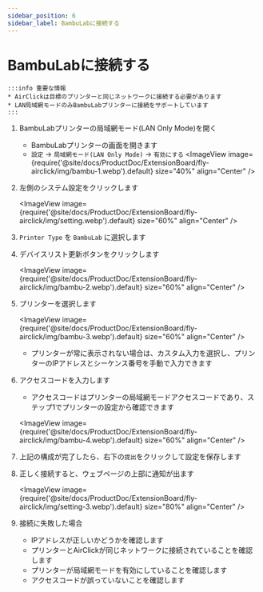 ```yaml
---
sidebar_position: 6
sidebar_label: BambuLabに接続する
---
```


# BambuLabに接続する

    :::info 重要な情報
    * AirClickは目標のプリンターと同じネットワークに接続する必要があります
    * LAN局域網モードのみBambuLabプリンターに接続をサポートしています
    :::

1. BambuLabプリンターの局域網モード(LAN Only Mode)を開く

    - BambuLabプリンターの画面を開きます
    - `設定` -> `局域網モード(LAN Only Mode)` -> `有効にする`
    <ImageView image={require('@site/docs/ProductDoc/ExtensionBoard/fly-airclick/img/bambu-1.webp').default} size="40%" align="Center" />

2. 左側のシステム設定をクリックします
    
    <ImageView image={require('@site/docs/ProductDoc/ExtensionBoard/fly-airclick/img/setting.webp').default} size="60%" align="Center" />

3. `Printer Type` を `BambuLab` に選択します
4. デバイスリスト更新ボタンをクリックします

    <ImageView image={require('@site/docs/ProductDoc/ExtensionBoard/fly-airclick/img/bambu-2.webp').default} size="60%" align="Center" />

5. プリンターを選択します

    <ImageView image={require('@site/docs/ProductDoc/ExtensionBoard/fly-airclick/img/bambu-3.webp').default} size="60%" align="Center" />

    - プリンターが常に表示されない場合は、カスタム入力を選択し、プリンターのIPアドレスとシーケンス番号を手動で入力できます

6. アクセスコードを入力します
    - アクセスコードはプリンターの局域網モードアクセスコードであり、ステップ1でプリンターの設定から確認できます

     <ImageView image={require('@site/docs/ProductDoc/ExtensionBoard/fly-airclick/img/bambu-4.webp').default} size="60%" align="Center" />

5. 上記の構成が完了したら、右下の`提出`をクリックして設定を保存します
6. 正しく接続すると、ウェブページの上部に通知が出ます

     <ImageView image={require('@site/docs/ProductDoc/ExtensionBoard/fly-airclick/img/setting-3.webp').default} size="80%" align="Center" />

7. 接続に失敗した場合
    - IPアドレスが正しいかどうかを確認します
    - プリンターとAirClickが同じネットワークに接続されていることを確認します
    - プリンターが局域網モードを有効にしていることを確認します
    - アクセスコードが誤っていないことを確認します